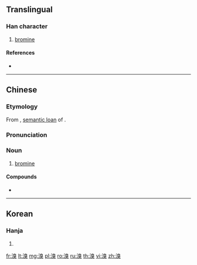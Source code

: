 ==Translingual==

===Han character===
{{Han char|rn=85|rad=水|as=10|sn=13|four=36134|canj=EHUK|ids=⿰氵臭}}

# [[bromine]]

====References====
* {{Han ref|kx=0641.020|dkj=17981|dj=1048.100|hdz=31701.020|uh=6EB4|ud=28340|bh=B7CD|bd=47053}}

----

==Chinese==
{{zh-forms}}

===Etymology===
From {{zh-l|臭|stink; odorous}}, [[semantic loan]] of {{etyl|grc|zh}} {{m|grc|βρῶμος||stink}}.

===Pronunciation===
{{zh-pron
|m=xiù
|c=cau3
|cat=n}}

===Noun===
{{zh-noun}}

# [[bromine]]

====Compounds====
* {{zh-l|溴水}}

----

==Korean==

===Hanja===
{{ko-hanja|hangeul=추|eumhun=|rv=chu|mr=ch'u|y=chwu}}

# {{defn|lang=ko|sort=水10}}

[[fr:溴]]
[[lt:溴]]
[[mg:溴]]
[[pl:溴]]
[[ro:溴]]
[[ru:溴]]
[[th:溴]]
[[vi:溴]]
[[zh:溴]]